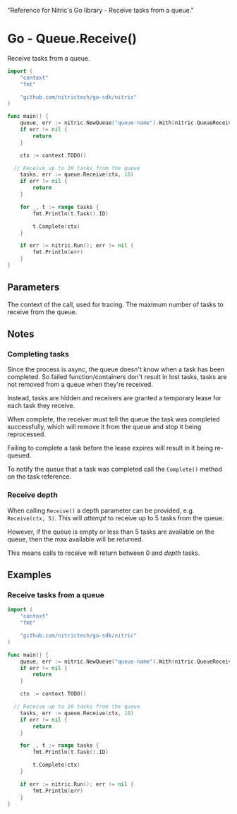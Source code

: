   "Reference for Nitric's Go library - Receive tasks from a queue."

# Go - Queue.Receive()

Receive tasks from a queue.

```go
import (
	"context"
	"fmt"

	"github.com/nitrictech/go-sdk/nitric"
)

func main() {
	queue, err := nitric.NewQueue("queue-name").With(nitric.QueueReceiving)
	if err != nil {
		return
	}

	ctx := context.TODO()

  // Receive up to 10 tasks from the queue
	tasks, err := queue.Receive(ctx, 10)
	if err != nil {
		return
	}

	for _, t := range tasks {
		fmt.Println(t.Task().ID)

		t.Complete(ctx)
	}

	if err := nitric.Run(); err != nil {
		fmt.Println(err)
	}
}
```

## Parameters

<Properties>
  <Property name="ctx" required type="context">
    The context of the call, used for tracing.
  </Property>
  <Property name="depth" required type="int">
    The maximum number of tasks to receive from the queue.
  </Property>
</Properties>

## Notes

### Completing tasks

Since the process is async, the queue doesn't know when a task has been completed. So failed function/containers don't result in lost tasks, tasks are not removed from a queue when they're received.

Instead, tasks are hidden and receivers are granted a temporary lease for each task they receive.

When complete, the receiver must tell the queue the task was completed successfully, which will remove it from the queue and stop it being reprocessed.

<Note>
  Failing to complete a task before the lease expires will result in it being
  re-queued.
</Note>

To notify the queue that a task was completed call the `Complete()` method on the task reference.

### Receive depth

When calling `Receive()` a depth parameter can be provided, e.g. `Receive(ctx, 5)`. This will _attempt_ to receive up to 5 tasks from the queue.

However, if the queue is empty or less than 5 tasks are available on the queue, then the max available will be returned.

This means calls to receive will return between 0 and _depth_ tasks.

## Examples

### Receive tasks from a queue

```go
import (
	"context"
	"fmt"

	"github.com/nitrictech/go-sdk/nitric"
)

func main() {
	queue, err := nitric.NewQueue("queue-name").With(nitric.QueueReceiving)
	if err != nil {
		return
	}

	ctx := context.TODO()

  // Receive up to 10 tasks from the queue
	tasks, err := queue.Receive(ctx, 10)
	if err != nil {
		return
	}

	for _, t := range tasks {
		fmt.Println(t.Task().ID)

		t.Complete(ctx)
	}

	if err := nitric.Run(); err != nil {
		fmt.Println(err)
	}
}
```
